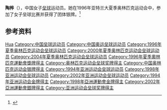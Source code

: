 {{Infobox sportsperson
| name           = 陶桦
|show-medals=yes
|medaltemplates={{MedalSport | 女子[[垒球|垒球]]}}
{{MedalCountry | {{CHN}} }}
{{MedalCompetition|[[奥林匹克运动会|奥林匹克运动会]]}}
{{MedalSilver | [[1996年夏季奥林匹克运动会|1996年 亚特兰大]] |[[1996年夏季奥林匹克运动会垒球比赛|女子垒球]]}}
}}

'''陶桦'''（{{bd|1972年|12月12日|}}），中国女子[[垒球|垒球]]运动员。她在1996年亚特兰大夏季奥林匹克运动会中，参加了女子垒球比赛并获得了团体银牌。<ref name=sref>{{cite web|url=http://www.databaseolympics.com/players/playerpage.htm?ilkid=TAOHUA01|accessdate=23 May 2012|title=Tao Hua|deadurl=yes|archiveurl=https://web.archive.org/web/20070929095917/http://www.databaseolympics.com/players/playerpage.htm?ilkid=TAOHUA01|archivedate=2007-09-29}}</ref>

== 参考资料 ==
{{Reflist}}

{{Authority control}}
{{DEFAULTSORT:Tao Hua}}
[[Category:陶姓|Hua]]
[[Category:中国垒球运动员|Category:中国垒球运动员]]
[[Category:中国奥运垒球运动员|Category:中国奥运垒球运动员]]
[[Category:1996年夏季奥林匹克运动会垒球运动员|Category:1996年夏季奥林匹克运动会垒球运动员]]
[[Category:2000年夏季奥林匹克运动会垒球运动员|Category:2000年夏季奥林匹克运动会垒球运动员]]
[[Category:2004年夏季奥林匹克运动会垒球运动员|Category:2004年夏季奥林匹克运动会垒球运动员]]
[[Category:1996年夏季奧林匹克運動會獎牌得主|Category:1996年夏季奧林匹克運動會獎牌得主]]
[[Category:奥林匹克运动会垒球奖牌得主|Category:奥林匹克运动会垒球奖牌得主]]
[[Category:中国奥林匹克运动会银牌得主|Category:中国奥林匹克运动会银牌得主]]
[[Category:1994年亚洲运动会垒球运动员|Category:1994年亚洲运动会垒球运动员]]
[[Category:1998年亚洲运动会垒球运动员|Category:1998年亚洲运动会垒球运动员]]
[[Category:2002年亚洲运动会垒球运动员|Category:2002年亚洲运动会垒球运动员]]
[[Category:1994年亚洲运动会金牌得主|Category:1994年亚洲运动会金牌得主]]
[[Category:1998年亞洲運動會金牌得主|Category:1998年亞洲運動會金牌得主]]
[[Category:2002年亞洲運動會銀牌得主|Category:2002年亞洲運動會銀牌得主]]
[[Category:亚洲运动会垒球奖牌得主|Category:亚洲运动会垒球奖牌得主]]